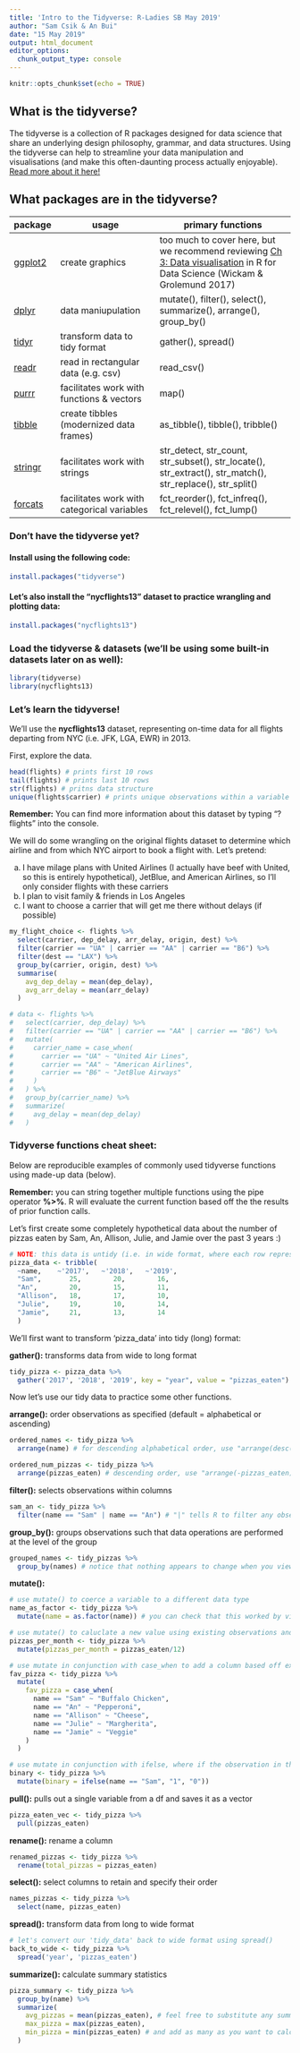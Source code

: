 ```yaml
---
title: 'Intro to the Tidyverse: R-Ladies SB May 2019'
author: "Sam Csik & An Bui"
date: "15 May 2019"
output: html_document
editor_options: 
  chunk_output_type: console
---
```


```r
knitr::opts_chunk$set(echo = TRUE)
```

## What is the tidyverse?

The tidyverse is a collection of R packages designed for data science that share an underlying design philosophy, grammar, and data structures. Using the tidyverse can help to streamline your data manipulation and visualisations (and make this often-daunting process actually enjoyable). [Read more about it here!](https://www.tidyverse.org/) 

## What packages are in the tidyverse?

| package | usage | primary functions 
|-----------|-----------------------------------------|---------------------------------------------------------| 
| [ggplot2](https://ggplot2.tidyverse.org/) | create graphics | too much to cover here, but we recommend reviewing [Ch 3: Data visualisation](https://r4ds.had.co.nz/data-visualisation.html) in R for Data Science (Wickam & Grolemund 2017)
| [dplyr](https://dplyr.tidyverse.org/) | data maniupulation | mutate(), filter(), select(), summarize(), arrange(), group_by()
| [tidyr](https://tidyr.tidyverse.org/) | transform data to tidy format | gather(), spread()
| [readr](https://readr.tidyverse.org/) | read in rectangular data (e.g. csv) | read_csv()
| [purrr](https://purrr.tidyverse.org/) | facilitates work with functions & vectors | map()
| [tibble](https://tibble.tidyverse.org/) | create tibbles (modernized data frames) | as_tibble(), tibble(), tribble()
| [stringr](https://stringr.tidyverse.org/) | facilitates work with strings | str_detect, str_count, str_subset(), str_locate(), str_extract(), str_match(), str_replace(), str_split()
| [forcats](https://forcats.tidyverse.org/) | facilitates work with categorical variables | fct_reorder(), fct_infreq(), fct_relevel(), fct_lump()

### Don't have the tidyverse yet?
#### Install using the following code:

```r
install.packages("tidyverse")
```

#### Let's also install the "nycflights13" dataset to practice wrangling and plotting data: 

```r
install.packages("nycflights13")
```

### Load the tidyverse & datasets (we'll be using some built-in datasets later on as well):

```r
library(tidyverse)
library(nycflights13)
```

### Let's learn the tidyverse!

We'll use the **nycflights13** dataset, representing on-time data for all flights departing from NYC (i.e. JFK, LGA, EWR) in 2013.  

First, explore the data. 

```r
head(flights) # prints first 10 rows
tail(flights) # prints last 10 rows
str(flights) # pritns data structure
unique(flights$carrier) # prints unique observations within a variable
```

**Remember:** You can find more information about this dataset by typing "?flights" into the console.

We will do some wrangling on the original flights dataset to determine which airline and from which NYC airport to book a flight with. Let's pretend:  

(a) I have milage plans with United Airlines (I actually have beef with United, so this is entirely hypothetical), JetBlue, and American Airlines, so I'll only consider flights with these carriers
(b) I plan to visit family & friends in Los Angeles
(c) I want to choose a carrier that will get me there without delays (if possible)

```r
my_flight_choice <- flights %>% 
  select(carrier, dep_delay, arr_delay, origin, dest) %>% 
  filter(carrier == "UA" | carrier == "AA" | carrier == "B6") %>% 
  filter(dest == "LAX") %>% 
  group_by(carrier, origin, dest) %>% 
  summarise(
    avg_dep_delay = mean(dep_delay),
    avg_arr_delay = mean(arr_delay)
  )
```

```r
# data <- flights %>% 
#   select(carrier, dep_delay) %>% 
#   filter(carrier == "UA" | carrier == "AA" | carrier == "B6") %>% 
#   mutate(
#     carrier_name = case_when(
#       carrier == "UA" ~ "United Air Lines",
#       carrier == "AA" ~ "American Airlines", 
#       carrier == "B6" ~ "JetBlue Airways"
#     )
#   ) %>% 
#   group_by(carrier_name) %>% 
#   summarize(
#     avg_delay = mean(dep_delay)
#   )

```

### Tidyverse functions cheat sheet:

Below are reproducible examples of commonly used tidyverse functions using made-up data (below). 

**Remember:** you can string together multiple functions using the pipe operator **%>%**. R will evaluate the current function based off the the results of prior function calls.

Let's first create some completely hypothetical data about the number of pizzas eaten by Sam, An, Allison, Julie, and Jamie over the past 3 years :)
```r
# NOTE: this data is untidy (i.e. in wide format, where each row represents three observations, not one)
pizza_data <- tribble(
  ~name,    ~'2017',   ~'2018',   ~'2019',
  "Sam",       25,        20,        16,
  "An",        20,        15,        11,
  "Allison",   18,        17,        10,
  "Julie",     19,        10,        14,
  "Jamie",     21,        13,        14
  )
```

We'll first want to transform 'pizza_data' into tidy (long) format:

**gather():** transforms data from wide to long format
```r
tidy_pizza <- pizza_data %>% 
  gather('2017', '2018', '2019', key = "year", value = "pizzas_eaten")
```

Now let's use our tidy data to practice some other functions.

**arrange():** order observations as specified (default = alphabetical or ascending)
```r
ordered_names <- tidy_pizza %>% 
  arrange(name) # for descending alphabetical order, use "arrange(desc(names))"

ordered_num_pizzas <- tidy_pizza %>% 
  arrange(pizzas_eaten) # descending order, use "arrange(-pizzas_eaten)"
```

**filter():** selects observations within columns
```r
sam_an <- tidy_pizza %>% 
  filter(name == "Sam" | name == "An") # "|" tells R to filter any observations that match "Sam" OR "An"
```

**group_by():** groups observations such that data operations are performed at the level of the group
```r
grouped_names <- tidy_pizzas %>% 
  group_by(names) # notice that nothing appears to change when you view 'grouped_df.' See the summarize() function below for further example.
```

**mutate():** 
```r
# use mutate() to coerce a variable to a different data type
name_as_factor <- tidy_pizza %>% 
  mutate(name = as.factor(name)) # you can check that this worked by viewing 'str(name_as_factor)'

# use mutate() to caluclate a new value using existing observations and add this new value to a new column
pizzas_per_month <- tidy_pizza %>% 
  mutate(pizzas_per_month = pizzas_eaten/12)

# use mutate in conjunction with case_when to add a column based off existing observations
fav_pizza <- tidy_pizza %>% 
  mutate(
    fav_pizza = case_when(
      name == "Sam" ~ "Buffalo Chicken",
      name == "An" ~ "Pepperoni",
      name == "Allison" ~ "Cheese",
      name == "Julie" ~ "Margherita",
      name == "Jamie" ~ "Veggie"
    )
  )

# use mutate in conjunction with ifelse, where if the observation in the 'name' column matches "Sam," report "1". If not, report "0"
binary <- tidy_pizza %>% 
  mutate(binary = ifelse(name == "Sam", "1", "0")) 
```

**pull():** pulls out a single variable from a df and saves it as a vector
```r
pizza_eaten_vec <- tidy_pizza %>% 
  pull(pizzas_eaten)
```

**rename():** rename a column
```r
renamed_pizzas <- tidy_pizza %>% 
  rename(total_pizzas = pizzas_eaten)
```

**select():** select columns to retain and specify their order
```r
names_pizzas <- tidy_pizza %>% 
  select(name, pizzas_eaten)
```

**spread():** transform data from long to wide format
```r
# let's convert our 'tidy_data' back to wide format using spread()
back_to_wide <- tidy_pizza %>% 
  spread('year', 'pizzas_eaten')
```

**summarize():** calculate summary statistics
```r
pizza_summary <- tidy_pizza %>% 
  group_by(name) %>% 
  summarize(
    avg_pizzas = mean(pizzas_eaten), # feel free to substitute any summary stat function here!!
    max_pizza = max(pizzas_eaten),
    min_pizza = min(pizzas_eaten) # and add as many as you want to calculate!
  )
```